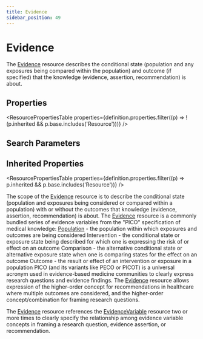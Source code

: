 ```yaml
---
title: Evidence
sidebar_position: 49
---
```



# Evidence

The <a href="/docs/api/fhir/resources/evidence">Evidence</a> resource describes the conditional state (population and any exposures being compared within the population) and outcome (if specified) that the knowledge (evidence, assertion, recommendation) is about.

<Tabs queryString="section">
<TabItem value="schema" label="Schema" default>

## Properties

<ResourcePropertiesTable
  properties={definition.properties.filter((p) => !(p.inherited && p.base.includes('Resource')))}
/>

## Search Parameters

<SearchParamsTable searchParams={definition.searchParameters} />

## Inherited Properties

<ResourcePropertiesTable properties={definition.properties.filter((p) => p.inherited && p.base.includes('Resource'))} />

</TabItem>
  <TabItem value="usage" label="Usage">
    <div> <a name="bnc"></a>   <p>The scope of the <a href="/docs/api/fhir/resources/evidence">Evidence</a> resource is to describe the conditional state (population and exposures being considered or compared within a population) with or without the outcomes that knowledge (evidence, assertion, recommendation) is about.  The <a href="/docs/api/fhir/resources/evidence">Evidence</a> resource is a commonly bundled series of evidence variables from the "PICO" specification of medical knowledge:  <a href="/docs/api/fhir/datatypes/population">Population</a> - the population within which exposures and outcomes are being considered  Intervention - the conditional state or exposure state being described for which one is expressing the risk of or effect on an outcome  Comparison - the alternative conditional state or alternative exposure state when one is comparing states for the effect on an outcome  Outcome - the result or effect of an intervention or exposure in a population  PICO (and its variants like PECO or PICOT) is a universal acronym used in evidence-based medicine communities to clearly express research questions and evidence findings.  The <a href="/docs/api/fhir/resources/evidence">Evidence</a> resource allows expression of the higher-order concept for recommendations in healthcare where multiple outcomes are considered, and the higher-order concept/combination for framing research questions.</p>  </div>
    </TabItem>
  <TabItem value="relationships" label="Relationships">
    <div>  <p>The <a href="/docs/api/fhir/resources/evidence">Evidence</a> resource references the <a href="/docs/api/fhir/resources/evidencevariable">EvidenceVariable</a> resource two or more times to clearly specify the relationship among evidence variable concepts in framing a research question, evidence assertion, or recommendation.</p> </div>
    </TabItem>

</Tabs>
